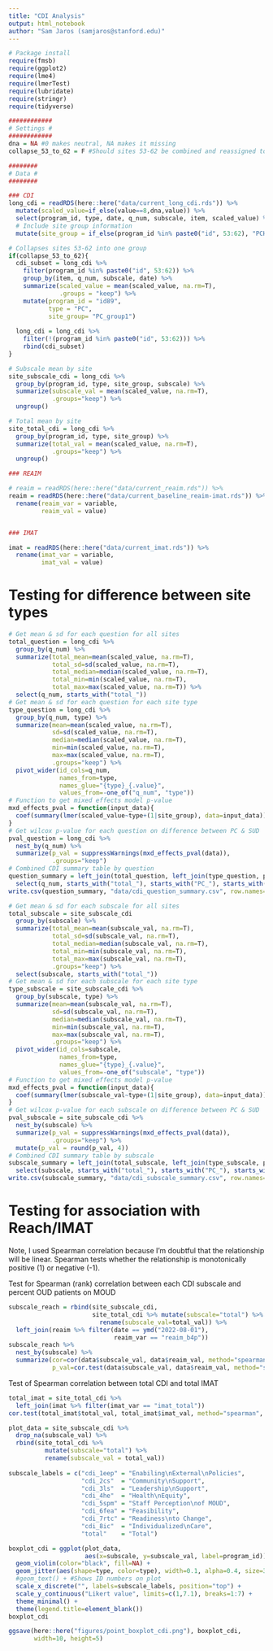 ```yaml
---
title: "CDI Analysis"
output: html_notebook
author: "Sam Jaros (samjaros@stanford.edu)"
---
```


```r
# Package install
require(fmsb)
require(ggplot2)
require(lme4)
require(lmerTest)
require(lubridate)
require(stringr)
require(tidyverse)

############
# Settings # 
############
dna = NA #0 makes neutral, NA makes it missing
collapse_53_to_62 = F #Should sites 53-62 be combined and reassigned to 89?

########
# Data #
########

### CDI
long_cdi = readRDS(here::here("data/current_long_cdi.rds")) %>%
  mutate(scaled_value=if_else(value==8,dna,value)) %>%
  select(program_id, type, date, q_num, subscale, item, scaled_value) %>%
  # Include site group information
  mutate(site_group = if_else(program_id %in% paste0("id", 53:62), "PCHS", program_id))

# Collapses sites 53-62 into one group
if(collapse_53_to_62){
  cdi_subset = long_cdi %>%
    filter(program_id %in% paste0("id", 53:62)) %>%
    group_by(item, q_num, subscale, date) %>%
    summarize(scaled_value = mean(scaled_value, na.rm=T),
              .groups = "keep") %>%
    mutate(program_id = "id89",
           type = "PC",
           site_group= "PC_group1")
  
  long_cdi = long_cdi %>%
    filter(!(program_id %in% paste0("id", 53:62))) %>%
    rbind(cdi_subset)
}

# Subscale mean by site
site_subscale_cdi = long_cdi %>%
  group_by(program_id, type, site_group, subscale) %>%
  summarize(subscale_val = mean(scaled_value, na.rm=T),
            .groups="keep") %>%
  ungroup()

# Total mean by site
site_total_cdi = long_cdi %>%
  group_by(program_id, type, site_group) %>%
  summarize(total_val = mean(scaled_value, na.rm=T),
            .groups="keep") %>%
  ungroup()

### REAIM

# reaim = readRDS(here::here("data/current_reaim.rds")) %>%
reaim = readRDS(here::here("data/current_baseline_reaim-imat.rds")) %>%
  rename(reaim_var = variable,
         reaim_val = value)


### IMAT

imat = readRDS(here::here("data/current_imat.rds")) %>%
  rename(imat_var = variable,
         imat_val = value)
```


# Testing for difference between site types


```r
# Get mean & sd for each question for all sites
total_question = long_cdi %>%
  group_by(q_num) %>%
  summarize(total_mean=mean(scaled_value, na.rm=T), 
            total_sd=sd(scaled_value, na.rm=T),
            total_median=median(scaled_value, na.rm=T),
            total_min=min(scaled_value, na.rm=T),
            total_max=max(scaled_value, na.rm=T)) %>%
  select(q_num, starts_with("total_"))
# Get mean & sd for each question for each site type
type_question = long_cdi %>%
  group_by(q_num, type) %>%
  summarize(mean=mean(scaled_value, na.rm=T), 
            sd=sd(scaled_value, na.rm=T),
            median=median(scaled_value, na.rm=T),
            min=min(scaled_value, na.rm=T),
            max=max(scaled_value, na.rm=T),
            .groups="keep") %>%
  pivot_wider(id_cols=q_num,
              names_from=type,
              names_glue="{type}_{.value}",
              values_from=-one_of("q_num", "type"))
# Function to get mixed effects model p-value
mxd_effects_pval = function(input_data){
  coef(summary(lmer(scaled_value~type+(1|site_group), data=input_data)))[10]
}
# Get wilcox p-value for each question on difference between PC & SUD
pval_question = long_cdi %>%
  nest_by(q_num) %>%
  summarize(p_val = suppressWarnings(mxd_effects_pval(data)),
            .groups="keep")
# Combined CDI summary table by question
question_summary = left_join(total_question, left_join(type_question, pval_question)) %>%
  select(q_num, starts_with("total_"), starts_with("PC_"), starts_with("SUD_"), p_val)
write.csv(question_summary, "data/cdi_question_summary.csv", row.names=F)

```

```r
# Get mean & sd for each subscale for all sites
total_subscale = site_subscale_cdi
  group_by(subscale) %>%
  summarize(total_mean=mean(subscale_val, na.rm=T), 
            total_sd=sd(subscale_val, na.rm=T),
            total_median=median(subscale_val, na.rm=T),
            total_min=min(subscale_val, na.rm=T),
            total_max=max(subscale_val, na.rm=T),
            .groups="keep") %>%
  select(subscale, starts_with("total_"))
# Get mean & sd for each subscale for each site type
type_subscale = site_subscale_cdi %>%
  group_by(subscale, type) %>%
  summarize(mean=mean(subscale_val, na.rm=T), 
            sd=sd(subscale_val, na.rm=T),
            median=median(subscale_val, na.rm=T),
            min=min(subscale_val, na.rm=T),
            max=max(subscale_val, na.rm=T),
            .groups="keep") %>%
  pivot_wider(id_cols=subscale,
              names_from=type,
              names_glue="{type}_{.value}",
              values_from=-one_of("subscale", "type"))
# Function to get mixed effects model p-value
mxd_effects_pval = function(input_data){
  coef(summary(lmer(subscale_val~type+(1|site_group), data=input_data)))[10]
}
# Get wilcox p-value for each subscale on difference between PC & SUD
pval_subscale = site_subscale_cdi %>%
  nest_by(subscale) %>%
  summarize(p_val = suppressWarnings(mxd_effects_pval(data)),
            .groups="keep") %>%
  mutate(p_val = round(p_val, 4))
# Combined CDI summary table by subscale
subscale_summary = left_join(total_subscale, left_join(type_subscale, pval_subscale)) %>%
  select(subscale, starts_with("total_"), starts_with("PC_"), starts_with("SUD_"), p_val)
write.csv(subscale_summary, "data/cdi_subscale_summary.csv", row.names=F)
```


# Testing for association with Reach/IMAT

Note, I used Spearman correlation because I'm doubtful that the relationship will be linear. Spearman tests whether the relationship is monotonically positive (1) or negative (-1).

Test for Spearman (rank) correlation between each CDI subscale and percent OUD patients on MOUD

```r
subscale_reach = rbind(site_subscale_cdi, 
                       site_total_cdi %>% mutate(subscale="total") %>% 
                         rename(subscale_val=total_val)) %>%
  left_join(reaim %>% filter(date == ymd("2022-08-01"),
                             reaim_var == "reaim_b4p"))
subscale_reach %>%
  nest_by(subscale) %>%
  summarize(cor=cor(data$subscale_val, data$reaim_val, method="spearman", use="pairwise.complete.obs"),
            p_val=cor.test(data$subscale_val, data$reaim_val, method="spearman", use="pairwise.complete.obs")$p.value)
```

Test of Spearman correlation between total CDI and total IMAT

```r
total_imat = site_total_cdi %>%
  left_join(imat %>% filter(imat_var == "imat_total"))
cor.test(total_imat$total_val, total_imat$imat_val, method="spearman", use="pairwise.complete.obs")
```

```r
plot_data = site_subscale_cdi %>% 
  drop_na(subscale_val) %>%
  rbind(site_total_cdi %>%
          mutate(subscale="total") %>%
          rename(subscale_val = total_val))
  
subscale_labels = c("cdi_1eep" = "Enabiling\nExternal\nPolicies", 
                    "cdi_2cs"  = "Community\nSupport",
                    "cdi_3ls"  = "Leadership\nSupport",
                    "cdi_4he"  = "Health\nEquity",
                    "cdi_5spm" = "Staff Perception\nof MOUD",
                    "cdi_6fea" = "Feasibility", 
                    "cdi_7rtc" = "Readiness\nto Change",
                    "cdi_8ic"  = "Individualized\nCare",
                    "total"    = "Total")

boxplot_cdi = ggplot(plot_data, 
                     aes(x=subscale, y=subscale_val, label=program_id)) +
  geom_violin(color="black", fill=NA) +
  geom_jitter(aes(shape=type, color=type), width=0.1, alpha=0.4, size=3) +
  #geom_text() + #Shows ID numbers on plot
  scale_x_discrete("", labels=subscale_labels, position="top") +
  scale_y_continuous("Likert value", limits=c(1,7.1), breaks=1:7) +
  theme_minimal() +
  theme(legend.title=element_blank())
boxplot_cdi

ggsave(here::here("figures/point_boxplot_cdi.png"), boxplot_cdi,
       width=10, height=5)
```
